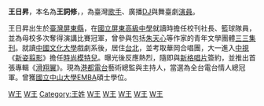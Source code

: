 {{blpunsourced|time=2018-07-23T08:16:24+00:00}}
{{藝人
| 姓名 = 王日昇
| 類型 = 男歌手
| 圖片 = | 圖片尺寸 = | 圖片簡介 = 
| 本名 = 王詞修
| 英文名 = Sunnie Wang
| 國籍 = {{ROC}}
| 籍貫 = {{TWN}}[[屏東縣|屏東縣]]
| 民族 = 
| 出生日期 = {{birth_date_and _age|1960|10|7}}
| 出生地點 = {{TWN}}[[屏東縣|屏東縣]]
| 教育程度 = [[國立中山大學|國立中山大學]][[EMBA|EMBA]]研究所畢業
| 宗教信仰 = [[佛教|佛教]]
| 亲属 = 弟弟：編劇家[[王詞仰|王詞仰]]
| 職業 = [[歌手|歌手]]、[[主持人|主持人]]、[[DJ|DJ]]、舞台劇[[演員|演員]] 
| 語言 = [[國語|國語]]、[[台語|台語]]、[[英語|英語]]、[[日語|日語]]
| 出道作 = 《[[滑翔翼|滑翔翼]]》
| 出道日期 = 1982年
| 代表作 = 《[[滑翔翼|滑翔翼]]》<br>《[[給我遠方的女孩|給我遠方的女孩]]》<br>《[[浪漫的歌手|浪漫的歌手]]》<br>《[[悲傷是我惟一的顏色|悲傷是我惟一的顏色]]》<br>《[[好天氣|好天氣]]》<br>《[[田徑你的名字叫勇敢|田徑你的名字叫勇敢]]》<br>《[[日昇小語散文集|日昇小語散文集]]》<br >《[[(港都電台)|港都日昇]]》 
| 活躍年代 = 1982年至今
}}

'''王日昇'''，本名為'''王詞修'''，{{BD|1960年|10月7日|||catIdx=}}，為臺灣[[歌手|歌手]]、廣播[[DJ|DJ]]與舞臺劇[[演員|演員]]。

王日昇出生於[[臺灣|臺灣]][[屏東縣|屏東縣]]，在[[國立屏東高級中學|國立屏東高級中學]]就讀時擔任校刊社長、籃球隊員，並為母校多次奪得演講比賽冠軍，曾參與包括[[朱天心|朱天心]]等作家的青年文學團體[[三三集刊|三三集刊]]。就讀[[中國文化大學|中國文化大學]]戲劇系後，居住[[台北|台北]]，並考取華岡合唱團，大一進入[[中視|中視]]《[[新姿翦影|新姿翦影]]》擔任[[時尚|時尚]][[模特兒|模特兒]]。曝光後反應熱烈，隨即與[[新格唱片|新格唱片]]簽約，並推出首張專輯《[[滑翔翼|滑翔翼]]》。現為[[港都電台|港都電台]]藝術總監與主持人，當選為全台電台情人總冠軍。曾獲[[國立中山大學|國立中山大學]][[EMBA|EMBA]]碩士學位。

[[Category:台灣男歌手|W王]]
[[Category:台灣廣播主持人|W王]]
[[Category:王姓|Category:王姓]]
[[Category:屏東縣人|W王]]
[[Category:中國文化大學校友|W王]]
[[Category:國立中山大學校友|W王]]
[[Category:台灣華語流行音樂歌手|W王]]
[[Category:台灣佛教徒|W王]]